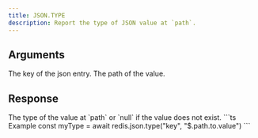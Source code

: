 ```yaml
---
title: JSON.TYPE
description: Report the type of JSON value at `path`.
---
```


## Arguments

<ParamField body="key" type="string" required>
    The key of the json entry.
</ParamField>
<ParamField body="path" type="string" default="$">
    The path of the value.
</ParamField>




## Response

<ResponseField type="string | null" required>
  The type of the value at `path` or `null` if the value does not exist.
</ResponseField>

<RequestExample>
```ts Example
const myType = await redis.json.type("key", "$.path.to.value")
```
</RequestExample>

